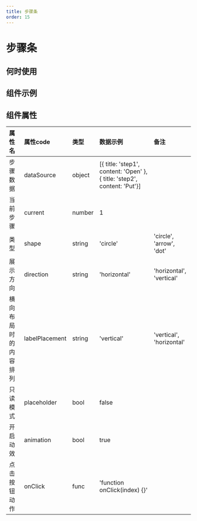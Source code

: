 ```yaml
---
title: 步骤条
order: 15
---
```


# 步骤条

## 何时使用

## 组件示例

  
## 组件属性

| 属性名   |  属性code  | 类型 | 数据示例  |  备注 |
| :------ | :------ | :------ | :------ | :----- |
| 步骤数据 | dataSource  | object  | [{ title: 'step1', content: 'Open' }, { title: 'step2', content: 'Put'}] |  |
| 当前步骤 | current  | number  | 1 |  |
| 类型 | shape  | string  | 'circle' | 'circle', 'arrow', 'dot' |
| 展示方向 | direction  | string  | 'horizontal'  | 'horizontal', 'vertical' |
| 横向布局时的内容排列 | labelPlacement  | string  |  'vertical' | 'vertical', 'horizontal' |
| 只读模式 | placeholder  | bool  |  false |  |
| 开启动效 | animation  | bool  |  true |  |
| 点击按钮动作 | onClick  | func  |  'function onClick(index) {}' |  |
